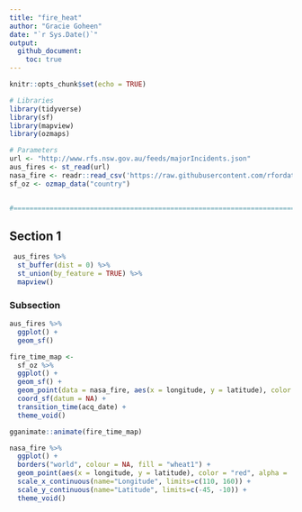 ```yaml
---
title: "fire_heat"
author: "Gracie Goheen"
date: "`r Sys.Date()`"
output: 
  github_document:
    toc: true
---
```


```r
knitr::opts_chunk$set(echo = TRUE)
```

```r
# Libraries
library(tidyverse)
library(sf)
library(mapview)
library(ozmaps)

# Parameters
url <- "http://www.rfs.nsw.gov.au/feeds/majorIncidents.json"
aus_fires <- st_read(url)
nasa_fire <- readr::read_csv('https://raw.githubusercontent.com/rfordatascience/tidytuesday/master/data/2020/2020-01-07/MODIS_C6_Australia_and_New_Zealand_7d.csv')
sf_oz <- ozmap_data("country")


#===============================================================================

```

## Section 1
```r
 aus_fires %>% 
  st_buffer(dist = 0) %>% 
  st_union(by_feature = TRUE) %>% 
  mapview()
```


### Subsection
```r
aus_fires %>% 
  ggplot() +
  geom_sf() 
```


```r
fire_time_map <-
  sf_oz %>% 
  ggplot() +
  geom_sf() +
  geom_point(data = nasa_fire, aes(x = longitude, y = latitude), color = "red", alpha = .2) +
  coord_sf(datum = NA) + 
  transition_time(acq_date) +
  theme_void()

gganimate::animate(fire_time_map)
```

```r
nasa_fire %>% 
  ggplot() +   
  borders("world", colour = NA, fill = "wheat1") +
  geom_point(aes(x = longitude, y = latitude), color = "red", alpha = .2) +
  scale_x_continuous(name="Longitude", limits=c(110, 160)) +
  scale_y_continuous(name="Latitude", limits=c(-45, -10)) +
  theme_void()
```


